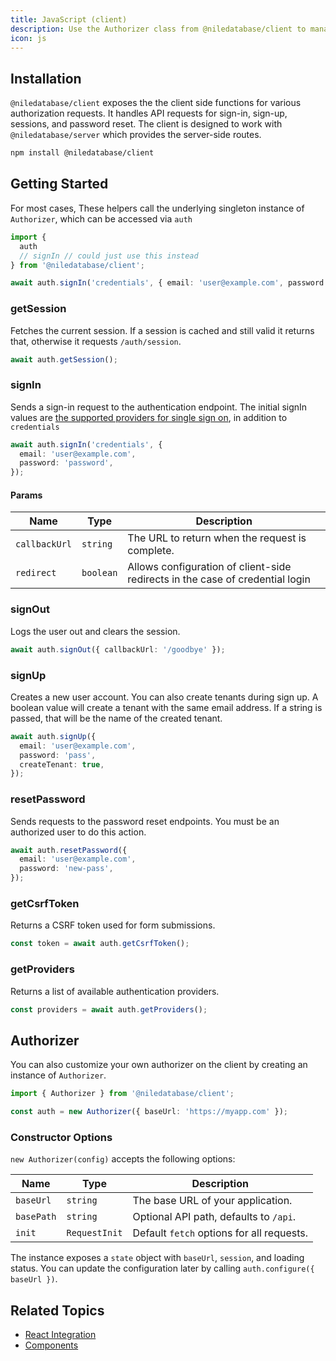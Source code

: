 ```yaml
---
title: JavaScript (client) 
description: Use the Authorizer class from @niledatabase/client to manage authentication
icon: js
---
```


## Installation

`@niledatabase/client` exposes the the client side functions for various authorization requests. It handles API requests for sign-in, sign-up, sessions, and password reset. The client is designed to work with `@niledatabase/server` which provides the server-side routes.

```bash
npm install @niledatabase/client
```

## Getting Started

For most cases, These helpers call the underlying singleton instance of `Authorizer`, which can be accessed via `auth`

```ts
import {
  auth
  // signIn // could just use this instead
} from '@niledatabase/client';

await auth.signIn('credentials', { email: 'user@example.com', password: 'pw' });
```






### getSession
Fetches the current session. If a session is cached and still valid it returns that, otherwise it requests `/auth/session`.

```ts
await auth.getSession();
```

### signIn
Sends a sign-in request to the authentication endpoint. The initial signIn values are [the supported providers for single sign on](../../../singlesignon/google), in addition to `credentials`

```ts
await auth.signIn('credentials', {
  email: 'user@example.com',
  password: 'password',
});
```
#### Params
| Name      | Type        | Description                                   |
|-----------|-------------|-----------------------------------------------|
| `callbackUrl` | `string`    | The URL to return when the request is complete.             |
| `redirect`| `boolean`    | Allows configuration of client-side redirects in the case of credential login        |

### signOut
Logs the user out and clears the session.

```ts
await auth.signOut({ callbackUrl: '/goodbye' });
```

### signUp
Creates a new user account. You can also create tenants during sign up. A boolean value will create a tenant with the same email address. If a string is passed, that will be the name of the created tenant.

```ts
await auth.signUp({
  email: 'user@example.com',
  password: 'pass',
  createTenant: true,
});
```

### resetPassword
Sends requests to the password reset endpoints. You must be an authorized user to do this action.

```ts
await auth.resetPassword({
  email: 'user@example.com',
  password: 'new-pass',
});
```

### getCsrfToken
Returns a CSRF token used for form submissions.

```ts
const token = await auth.getCsrfToken();
```

### getProviders
Returns a list of available authentication providers.

```ts
const providers = await auth.getProviders();
```

## Authorizer
You can also customize your own authorizer on the client by creating an instance of `Authorizer`.


```ts
import { Authorizer } from '@niledatabase/client';

const auth = new Authorizer({ baseUrl: 'https://myapp.com' });
```
### Constructor Options

`new Authorizer(config)` accepts the following options:

| Name      | Type        | Description                                   |
|-----------|-------------|-----------------------------------------------|
| `baseUrl` | `string`    | The base URL of your application.             |
| `basePath`| `string`    | Optional API path, defaults to `/api`.        |
| `init`    | `RequestInit` | Default `fetch` options for all requests.    |

The instance exposes a `state` object with `baseUrl`, `session`, and loading status. You can update the configuration later by calling `auth.configure({ baseUrl })`.

## Related Topics

- [React Integration](/auth/frontendframeworks/react)
- [Components](/auth/components/signin)